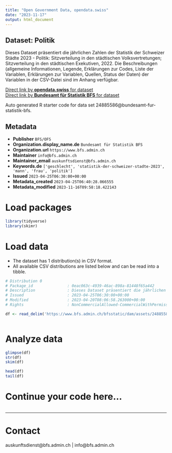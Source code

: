 ```yaml
---
title: "Open Government Data, opendata.swiss"
date: "2023-11-17"
output: html_document
---
```


## Dataset: Politik

Dieses Dataset präsentiert die jährlichen Zahlen der Statistik der Schweizer Städte 2023 - Politik: Sitzverteilung in den städtischen Volksvertretungen; Sitzverteilung in den städtischen Exekutiven, 2022. Die Beschreibungen (allgemeine Informationen, Legende, Erklärungen zur Codes, Liste der Variablen, Erklärungen zur Variablen, Quellen, Status der Daten) der Variablen in der CSV-Datei sind im Anhang verfügbar.

[Direct link by **opendata.swiss** for dataset](https://opendata.swiss/de/dataset/politik)<br>
[Direct link by **Bundesamt für Statistik BFS** for dataset](https://www.bfs.admin.ch/asset/de/ts-b-ssv-10-2023)

Auto generated R starter code for data set 24885586@bundesamt-fur-statistik-bfs.

## Metadata

- **Publisher** `BFS/OFS`
- **Organization.display_name.de** `Bundesamt für Statistik BFS`
- **Organization.url** `https://www.bfs.admin.ch`
- **Maintainer** `info@bfs.admin.ch`
- **Maintainer_email** `auskunftsdienst@bfs.admin.ch`
- **Keywords.de** `['geschlecht', 'statistik-der-schweizer-stadte-2023', 'mann', 'frau', 'politik']`
- **Issued** `2023-04-25T06:30:00+00:00`
- **Metadata_created** `2023-04-25T06:40:28.066555`
- **Metadata_modified** `2023-11-16T09:58:18.422143`


# Load packages

```r

library(tidyverse)
library(skimr)

```

# Load data

-   The dataset has 1 distribution(s) in CSV format.
-   All available CSV distributions are listed below and can be read into a tibble.

```r

# Distribution 0
# Package_id               : 0eac063c-4939-46ac-898a-81448f65a442
# Description              : Dieses Dataset präsentiert die jährlichen Zahlen der Statistik der Schweizer Städte 2023 - Politik: Sitzverteilung in den städtischen Volksvertretungen; Sitzverteilung in den städtischen Exekutiven, 2022. Die Beschreibungen (allgemeine Informationen, Legende, Erklärungen zur Codes, Liste der Variablen, Erklärungen zur Variablen, Quellen, Status der Daten) der Variablen in der CSV-Datei sind im Anhang verfügbar.
# Issued                   : 2023-04-25T06:30:00+00:00
# Modified                 : 2023-04-20T08:06:58.263000+00:00
# Rights                   : NonCommercialAllowed-CommercialWithPermission-ReferenceRequired

df <- read_delim('https://www.bfs.admin.ch/bfsstatic/dam/assets/24885587/master')



```

# Analyze data

```r

glimpse(df)
str(df)
skim(df)

head(df)
tail(df)

```

# Continue your code here...

```r

```

------------------------------------------------------------------------

# Contact

auskunftsdienst@bfs.admin.ch | info@bfs.admin.ch
